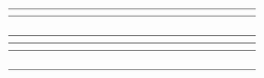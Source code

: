 

<Head>
  <title>{t('base.seo.title', { locale: 'fr' })}</title>
  <link rel="preload" href="/static/videos/intro.webm" as="video" />
  <link rel="preload" href="/static/videos/intro-static.webm" as="video" />
  <link rel="preload" href="/static/videos/empty.webm" as="video" />
  <link rel="preload" href="/static/videos/birth-hopes.webm" as="video" />
  <link rel="preload" href="/static/videos/everyone-torment.webm" as="video" />

</Head>
<FullScreenVideo name="intro" />

---

<FullScreenVideo name="intro-static" />

---

<Layout locale="locale">

  # <Translate id="presentationTitle" />

</Layout>

---

<FullScreenVideo name="birth-hopes" />

---

  <FullScreenVideo name="everyone-torment" />

---

<Layout locale="locale">

  # <Translate id="hardAtScale" />

</Layout>

---

